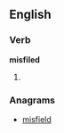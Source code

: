 ==English==

===Verb===
'''misfiled'''

# {{present participle of|[[misfile]]}}

===Anagrams===
* [[misfield#English|misfield]]